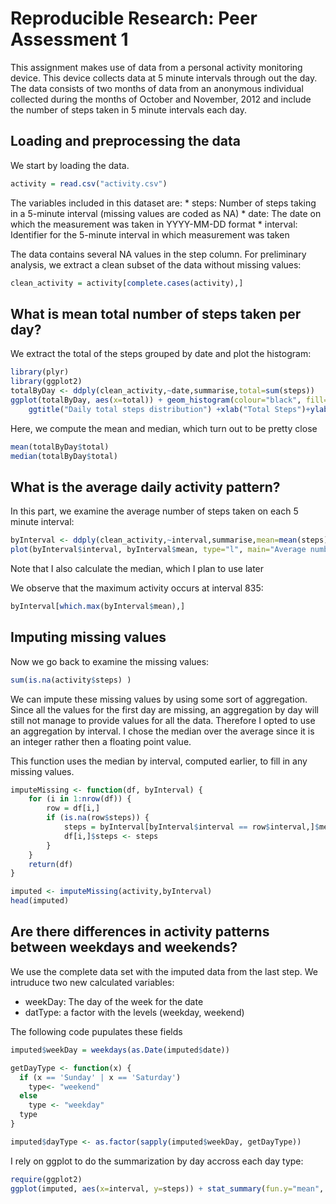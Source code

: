 # Reproducible Research: Peer Assessment 1

This assignment makes use of data from a personal activity monitoring device. This device collects data at 5 minute intervals through out the day. The data consists of two months of data from an anonymous individual collected during the months of October and November, 2012 and include the number of steps taken in 5 minute intervals each day.

## Loading and preprocessing the data
We start by loading the data.

```r
activity = read.csv("activity.csv")
```

The variables included in this dataset are: 
* steps: Number of steps taking in a 5-minute interval (missing values are
coded as NA) 
* date: The date on which the measurement was taken in YYYY-MM-DD
format
* interval: Identifier for the 5-minute interval in which measurement was taken

The data contains several NA values in the step column. For preliminary analysis, 
we extract a clean subset of the data without missing values:

```r
clean_activity = activity[complete.cases(activity),]
```

## What is mean total number of steps taken per day?

We extract the total of the steps grouped by date and plot the histogram:


```r
library(plyr)
library(ggplot2)
totalByDay <- ddply(clean_activity,~date,summarise,total=sum(steps))
ggplot(totalByDay, aes(x=total)) + geom_histogram(colour="black", fill="blue") +
    ggtitle("Daily total steps distribution") +xlab("Total Steps")+ylab("Frequency")
```

Here, we compute the mean and median, which turn out to be pretty close 
```r
mean(totalByDay$total)
median(totalByDay$total)
```


## What is the average daily activity pattern?

In this part, we examine the average number of steps taken on each 5 minute interval:

```r
byInterval <- ddply(clean_activity,~interval,summarise,mean=mean(steps), median=median(steps))
plot(byInterval$interval, byInterval$mean, type="l", main="Average number of steps by time interval", xlab="Interval", ylab="Mean number of Steps", col="blue")
```

Note that I also calculate the median, which I plan to use later

We observe that the maximum activity occurs at interval 835:

```r
byInterval[which.max(byInterval$mean),]
```
## Imputing missing values

Now we go back to examine the missing values:

```r
sum(is.na(activity$steps) ) 
```

We can impute these missing values by using some sort of aggregation. Since all the values for the first day are missing, an aggregation by day will still not manage to provide values for all the data. Therefore I opted to use an aggregation by interval. I chose the median over the average since it is an integer rather then a floating point value.

This function uses the median by interval, computed earlier, to fill in any missing values.

```r
imputeMissing <- function(df, byInterval) {
    for (i in 1:nrow(df)) {
        row = df[i,]
        if (is.na(row$steps)) {
            steps = byInterval[byInterval$interval == row$interval,]$median
            df[i,]$steps <- steps
        }
    }
    return(df)
}
```

```r
imputed <- imputeMissing(activity,byInterval)
head(imputed)
```

## Are there differences in activity patterns between weekdays and weekends?

We use the complete data set with the imputed data from the last step.
We intruduce two new calculated variables:

* weekDay: The day of the week for the date
* datType: a factor with the levels (weekday, weekend)

The following code pupulates these fields
```r
imputed$weekDay = weekdays(as.Date(imputed$date))

getDayType <- function(x) {
  if (x == 'Sunday' | x == 'Saturday')
    type<- "weekend"
  else
    type <- "weekday"
  type
}

imputed$dayType <- as.factor(sapply(imputed$weekDay, getDayType))

```

I rely on ggplot to do the summarization by day accross each day type:


```r
require(ggplot2)
ggplot(imputed, aes(x=interval, y=steps)) + stat_summary(fun.y="mean", geom="line")+facet_grid(dayType~.)
```

